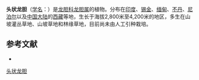 {{Speciesbox
| name = 头状龙胆
| status = 
| status_system = 
| image =
| genus = Gentiana
| species = capitata
| authority = buch.-Ham. ex D. Don
}}

'''头状龙胆'''（[[学名|学名]]：{{lang|la|''Gentiana capitata''}}）是[[龙胆科|龙胆科]][[龙胆属|龙胆属]]的植物。分布在[[印度|印度]]、[[锡金|锡金]]、[[缅甸|缅甸]]、[[不丹|不丹]]、[[尼泊尔|尼泊尔]]以及[[中国大陆|中国大陆]]的[[西藏|西藏]]等地，生长于海拔2,800米至4,200米的地区，多生在山坡灌丛草地、山坡草地和林缘草地，目前尚未由人工引种栽培。

== 参考文献 ==
<div class="references-small">
* {{cite web| url =http://www.bioinfo.cn/db05/KmzwSpecies.php?action=view&id=9495| title =头状龙胆| work =《中国高等植物数据库全库》| publisher =中国科学院微生物研究所| author =昆明植物研究所| accessdate =2009-02-24| deadurl =yes| archiveurl =https://web.archive.org/web/20160305064218/http://www.bioinfo.cn/db05/KmzwSpecies.php?action=view&id=9495| archivedate =2016-03-05}}
</div>
{{Taxonbar|from=Q10941997}}

[[Category:龙胆属|头状龙胆]]


{{植物小作品}}